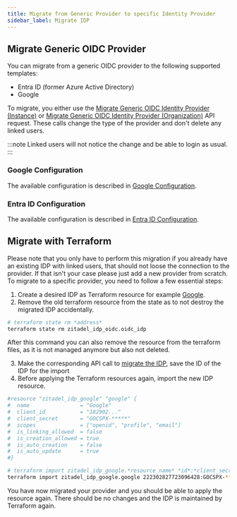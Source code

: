 ```yaml
---
title: Migrate from Generic Provider to specific Identity Provider
sidebar_label: Migrate IDP
---
```


## Migrate Generic OIDC Provider

You can migrate from a generic OIDC provider to the following supported templates:

- Entra ID (former Azure Active Directory)
- Google

To migrate, you either use the [Migrate Generic OIDC Identity Provider (Instance)](/docs/apis/resources/admin/admin-service-migrate-generic-oidc-provider#migrate-generic-oidc-identity-provider) or [Migrate Generic OIDC Identity Provider (Organization)](/docs/apis/resources/mgmt/management-service-migrate-generic-oidc-provider#migrate-generic-oidc-identity-provider) API request.
These calls change the type of the provider and don't delete any linked users. 

:::note Linked users will not notice the change and be able to login as usual.
:::

### Google Configuration

The available configuration is described in [Google Configuration](./google).

### Entra ID Configuration

The available configuration is described in [Entra ID Configuration](./azure-ad-oidc).

## Migrate with Terraform

Please note that you only have to perform this migration if you already have an existing IDP with linked users, that should not loose the connection to the provider.
If that isn't your case please just add a new provider from scratch. 
To migrate to a specific provider, you need to follow a few essential steps:
1. Create a desired IDP as Terraform resource for example [Google](https://registry.terraform.io/providers/zitadel/zitadel/latest/docs/resources/idp_google).
2. Remove the old terraform resource from the state as to not destroy the migrated IDP accidentally.
```bash
# terraform state rm *address*
terraform state rm zitadel_idp_oidc.oidc_idp
```

After this command you can also remove the resource from the terraform files, as it is not managed anymore but also not deleted.

3. Make the corresponding API call to [migrate the IDP](./migrate#migrate-generic-oidc-provider), save the ID of the IDP for the import
4. Before applying the Terraform resources again, import the new IDP resource.
```bash
#resource "zitadel_idp_google" "google" {
#  name                = "Google"
#  client_id           = "182902..."
#  client_secret       = "GOCSPX-*****"
#  scopes              = ["openid", "profile", "email"]
#  is_linking_allowed  = false
#  is_creation_allowed = true
#  is_auto_creation    = false
#  is_auto_update      = true
#}

# terraform import zitadel_idp_google.*resource_name* *id*:*client_secret*
terraform import zitadel_idp_google.google 222302827723096428:GOCSPX-*****
```

You have now migrated your provider and you should be able to apply the resource again. There should be no changes and the IDP is maintained by Terraform again.
